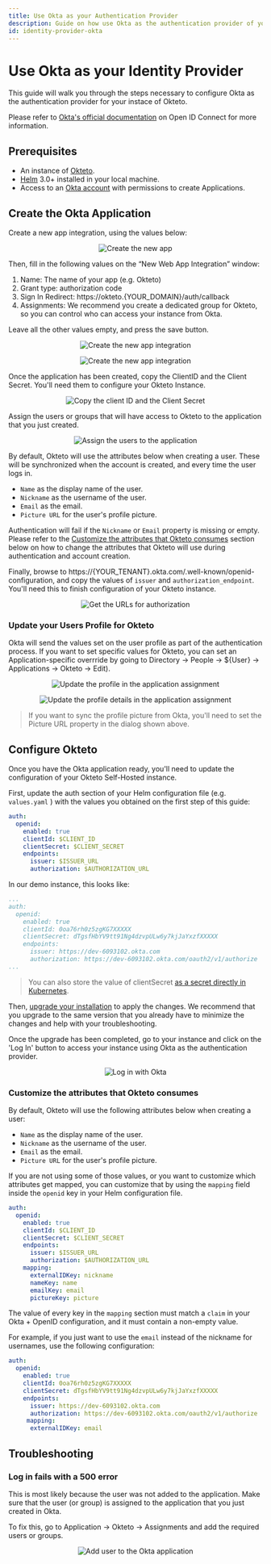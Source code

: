 ```yaml
---
title: Use Okta as your Authentication Provider
description: Guide on how use Okta as the authentication provider of your Okteto Self-hosted instance
id: identity-provider-okta
---
```



#  Use Okta as your Identity Provider<TiersList tiers="Self-Hosted" />

This guide will walk you through the steps necessary to configure Okta as the authentication provider for your instace of Okteto.

Please refer to [Okta's official documentation](https://developer.okta.com/docs/concepts/oauth-openid/) on Open ID Connect for more information.

## Prerequisites

- An instance of [Okteto](https://okteto.com/docs/self-hosted/).
- [Helm](https://helm.sh/docs/intro/install/) 3.0+ installed in your local machine.
- Access to an [Okta account](https://www.okta.com) with permissions to create Applications.

## Create the Okta Application

Create a new app integration, using the values below:

<p align="center"><Image src="/docs/self-hosted/guides/okta/images/new-app.png" alt="Create the new app" /></p>

Then, fill in the following values on the “New Web App Integration” window:

1. Name: The name of your app (e.g. Okteto)
2. Grant type: authorization code
3. Sign In Redirect: https://okteto.{YOUR_DOMAIN}/auth/callback
4. Assignments:  We recommend you create a dedicated group for Okteto, so you can control who can access your instance from Okta.

Leave all the other values empty, and press the save button.

<p align="center"><Image src="/docs/self-hosted/guides/okta/images/new-web-app-integration.png" alt="Create the new app integration" /></p>

<p align="center"><Image src="/docs/self-hosted/guides/okta/images/new-web-app-integration-2.png" alt="Create the new app integration" /></p>

Once the application has been created, copy the ClientID and the Client Secret. You'll need them to configure your Okteto Instance.

<p align="center"><Image src="/docs/self-hosted/guides/okta/images/secrets-sidebar.png" alt="Copy the client ID and the Client Secret" /></p>

Assign the users or groups that will have access to Okteto to the application that you just created.

<p align="center"><Image src="/docs/self-hosted/guides/okta/images/assignment.png" alt="Assign the users to the application" /></p>

By default, Okteto will use the attributes below when creating a user. These will be synchronized when the account is created, and every time the user logs in.

- `Name` as the display name of the user.
- `Nickname` as the username of the user.
- `Email` as the email.
- `Picture URL` for the user's profile picture.

Authentication will fail if the `Nickname` or `Email` property is missing or empty. Please refer to the [Customize the attributes that Okteto consumes](#customize-the-attributes-that-okteto-consumes) section below on how to change the attributes that Okteto will use during authentication and account creation.

Finally, browse to https://{YOUR_TENANT}.okta.com/.well-known/openid-configuration, and copy the values of `issuer` and `authorization_endpoint`. You'll need this to finish configuration of your Okteto instance.


<p align="center"><Image src="/docs/self-hosted/guides/okta/images/well-known.png" alt="Get the URLs for authorization" /></p>

### Update your Users Profile for Okteto

Okta will send the values set on the user profile as part of the authentication process. If you want to set specific values for Okteto, you can set an Application-specific overrride by going to Directory → People  → ${User} → Applications → Okteto → Edit).

<p align="center"><Image src="/docs/self-hosted/guides/okta/images/profile.png" alt="Update the profile in the application assignment" /></p>

<p align="center"><Image src="/docs/self-hosted/guides/okta/images/profile-details.png" alt="Update the profile details in the application assignment" /></p>

> If you want to sync the profile picture from Okta, you'll need to set the Picture URL property in the dialog shown above.

## Configure Okteto

Once you have the Okta application ready, you'll need to update the configuration of your Okteto Self-Hosted instance.

First, update the auth section of your Helm configuration file (e.g. `values.yaml` ) with the values you obtained on the first step of this guide:

```yaml
auth:
  openid:
    enabled: true
    clientId: $CLIENT_ID
    clientSecret: $CLIENT_SECRET
    endpoints:
      issuer: $ISSUER_URL
      authorization: $AUTHORIZATION_URL
```

In our demo instance, this looks like:

```yaml
...
auth:
  openid:
    enabled: true
    clientId: 0oa76rh0z5zgKG7XXXXX
    clientSecret: dTgsfHbYV9tt91Ng4dzvpULw6y7kjJaYxzfXXXXX
    endpoints:
      issuer: https://dev-6093102.okta.com
      authorization: https://dev-6093102.okta.com/oauth2/v1/authorize
...
```

> You can also store the value of clientSecret [as a secret directly in Kubernetes](reference/helm-chart-values.mdx/#store-sensitive-configuration-values-using-a-secret).

Then, [upgrade your installation](self-hosted/manage/upgrade.mdx) to apply the changes. We recommend that you upgrade to the same version that you already have to minimize the changes and help with your troubleshooting.

Once the upgrade has been completed, go to your instance and click on the 'Log In' button to access your instance using Okta as the authentication provider.

<p align="center"><Image src="/docs/self-hosted/guides/okta/images/with-okta.png" alt="Log in with Okta" /></p>

### Customize the attributes that Okteto consumes

By default, Okteto will use the following attributes below when creating a user:

- `Name` as the display name of the user.
- `Nickname` as the username of the user.
- `Email` as the email.
- `Picture URL` for the user's profile picture.

If you are not using some of those values, or you want to customize which attributes get mapped, you can customize that by using the `mapping` field inside the `openid` key in your Helm configuration file.

```yaml
auth:
  openid:
    enabled: true
    clientId: $CLIENT_ID
    clientSecret: $CLIENT_SECRET
    endpoints:
      issuer: $ISSUER_URL
      authorization: $AUTHORIZATION_URL
    mapping:
      externalIDKey: nickname
      nameKey: name
      emailKey: email
      pictureKey: picture
```

The value of every key in the `mapping` section must match a `claim` in your Okta + OpenID configuration, and it must contain a non-empty value.

For example, if you just want to use the `email` instead of the nickname for usernames, use the following configuration:

```yaml
auth:
  openid:
    enabled: true
    clientId: 0oa76rh0z5zgKG7XXXXX
    clientSecret: dTgsfHbYV9tt91Ng4dzvpULw6y7kjJaYxzfXXXXX
    endpoints:
      issuer: https://dev-6093102.okta.com
      authorization: https://dev-6093102.okta.com/oauth2/v1/authorize
     mapping:
      externalIDKey: email
```

## Troubleshooting

### Log in fails with a 500 error

This is most likely because the user was not added to the application. Make sure that the user (or group) is assigned to the application that you just created in Okta.

To fix this, go to Application → Okteto → Assignments and add the required users or groups.

<p align="center"><Image src="/docs/self-hosted/guides/okta/images/add-user.png" alt="Add user to the Okta application" /></p>